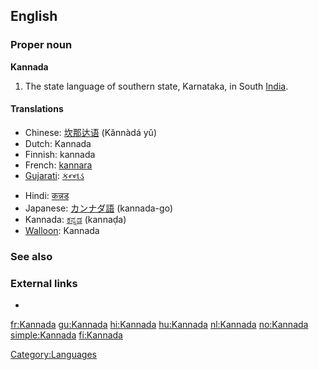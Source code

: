 ==English==

===Proper noun===
{{wikipedia}}
'''Kannada'''

# The state language of southern state, Karnataka, in South [[India]].

====Translations====
{{trans-top|language}}
* Chinese: [[坎那达语]] (Kǎnnàdá yǔ)
* Dutch: Kannada
* Finnish: kannada
* French: [[kannara]] {{m}}
* [[Gujarati]]: [[કન્નડ]]
{{trans-mid}}
* Hindi: [[कन्नड]]
* Japanese: [[カンナダ語]] (kannada-go)
* Kannada: [[ಕನ್ನಡ]] (kannaḍa)
* [[Walloon]]: Kannada
{{trans-bottom}}

===See also===
{{interwiktionary|code=kn}}

===External links===
* {{ISO 639|link=Ethnologue|1code=kn|code=kan}}

[[Category:Languages]]

[[fr:Kannada]]
[[gu:Kannada]]
[[hi:Kannada]]
[[hu:Kannada]]
[[nl:Kannada]]
[[no:Kannada]]
[[simple:Kannada]]
[[fi:Kannada]]
